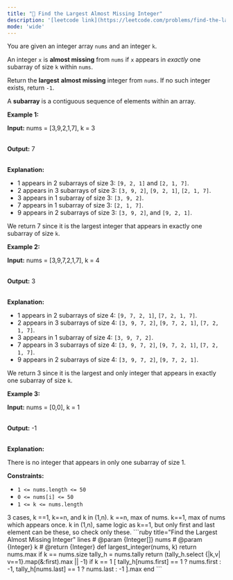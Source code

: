 ```yaml
---
title: "🧩 Find the Largest Almost Missing Integer"
description: '[leetcode link](https://leetcode.com/problems/find-the-largest-almost-missing-integer/description/)'
mode: 'wide'
---
```

<Tabs>
  <Tab title="Question" icon="circle-question" iconType="regular">
    <Card>
      <p>You are given an integer array <code>nums</code> and an integer <code>k</code>.</p>  <p>An integer <code>x</code> is <strong>almost missing</strong> from <code>nums</code> if <code>x</code> appears in <em>exactly</em> one subarray of size <code>k</code> within <code>nums</code>.</p>  <p>Return the <b>largest</b> <strong>almost missing</strong> integer from <code>nums</code>. If no such integer exists, return <code>-1</code>.</p> A <strong>subarray</strong> is a contiguous sequence of elements within an array.  <p><strong class="example">Example 1:</strong></p>  <div class="example-block"> <p><strong>Input:</strong> <span class="example-io">nums = [3,9,2,1,7], k = 3</span></p>  <p><br/> <strong>Output:</strong> <span class="example-io">7</span></p>  <p><br/> <strong>Explanation:</strong></p>  <ul>  <li>1 appears in 2 subarrays of size 3: <code>[9, 2, 1]</code> and <code>[2, 1, 7]</code>.</li>  <li>2 appears in 3 subarrays of size 3: <code>[3, 9, 2]</code>, <code>[9, 2, 1]</code>, <code>[2, 1, 7]</code>.</li>  <li index="2">3 appears in 1 subarray of size 3: <code>[3, 9, 2]</code>.</li>  <li index="3">7 appears in 1 subarray of size 3: <code>[2, 1, 7]</code>.</li>  <li index="4">9 appears in 2 subarrays of size 3: <code>[3, 9, 2]</code>, and <code>[9, 2, 1]</code>.</li> </ul>  <p>We return 7 since it is the largest integer that appears in exactly one subarray of size <code>k</code>.</p> </div>  <p><strong class="example">Example 2:</strong></p>  <div class="example-block"> <p><strong>Input:</strong> <span class="example-io">nums = [3,9,7,2,1,7], k = 4</span></p>  <p><br/> <strong>Output:</strong> <span class="example-io">3</span></p>  <p><br/> <strong>Explanation:</strong></p>  <ul>  <li>1 appears in 2 subarrays of size 4: <code>[9, 7, 2, 1]</code>, <code>[7, 2, 1, 7]</code>.</li>  <li>2 appears in 3 subarrays of size 4: <code>[3, 9, 7, 2]</code>, <code>[9, 7, 2, 1]</code>, <code>[7, 2, 1, 7]</code>.</li>  <li>3 appears in 1 subarray of size 4: <code>[3, 9, 7, 2]</code>.</li>  <li>7 appears in 3 subarrays of size 4: <code>[3, 9, 7, 2]</code>, <code>[9, 7, 2, 1]</code>, <code>[7, 2, 1, 7]</code>.</li>  <li>9 appears in 2 subarrays of size 4: <code>[3, 9, 7, 2]</code>, <code>[9, 7, 2, 1]</code>.</li> </ul>  <p>We return 3 since it is the largest and only integer that appears in exactly one subarray of size <code>k</code>.</p> </div>  <p><strong class="example">Example 3:</strong></p>  <div class="example-block"> <p><strong>Input:</strong> <span class="example-io">nums = [0,0], k = 1</span></p>  <p><br/> <strong>Output:</strong> <span class="example-io">-1</span></p>  <p><br/> <strong>Explanation:</strong></p>  <p>There is no integer that appears in only one subarray of size 1.</p> </div>   <p><strong>Constraints:</strong></p>  <ul>  <li><code>1 &lt;= nums.length &lt;= 50</code></li>  <li><code>0 &lt;= nums[i] &lt;= 50</code></li>  <li><code>1 &lt;= k &lt;= nums.length</code></li> </ul> 
    </Card>
  </Tab>
  <Tab title="Solution" icon="lightbulb" iconType="regular" >
    <Card>
      3 cases, k ==1, k==n, and k in (1,n). k ==n, max of nums. k==1, max of nums which appears once. k in (1,n), same logic as k==1, but only first and last element can be these, so check only these.
</Card>
  <Expandable title="code">
    <CodeGroup dropdown>
```ruby title="Find the Largest Almost Missing Integer" lines
# @param {Integer[]} nums
# @param {Integer} k
# @return {Integer}
def largest_integer(nums, k)
  return nums.max if k == nums.size
  tally_h = nums.tally
  return (tally_h.select {|k,v| v==1}.map(&:first).max || -1) if k == 1
  [
    tally_h[nums.first] == 1 ? nums.first : -1,
    tally_h[nums.last] == 1 ? nums.last : -1
  ].max
end
```
    </CodeGroup>
  </Expandable>
  </Tab>
</Tabs>